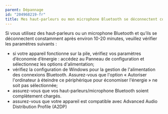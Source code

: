 ```yaml
---
parent: Dépannage
id: "204968219-fr"
title: Mes haut-parleurs ou mon microphone Bluetooth se déconnectent constamment
---
```

Si vous utilisez des haut-parleurs ou un microphone Bluetooth et qu’ils se déconnectent constamment après environ 10-20 minutes, veuillez vérifier les paramètres suivants :

*   si votre appareil fonctionne sur la pile, vérifiez vos paramètres d’économie d’énergie : accédez au Panneau de configuration et sélectionnez les options d'alimentation;
*   vérifiez la configuration de Windows pour la gestion de l'alimentation des connexions Bluetooth. Assurez-vous que l'option « Autoriser l'ordinateur à éteindre ce périphérique pour économiser l'énergie » ne soit pas sélectionnée;
*   assurez-vous que vos haut-parleurs/microphone Bluetooth soient complètement chargés.
*   assurez-vous que votre appareil est compatible avec Advanced Audio Distribution Profile (A2DP)
